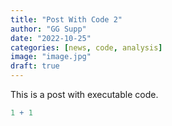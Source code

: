 ```yaml
---
title: "Post With Code 2"
author: "GG Supp"
date: "2022-10-25"
categories: [news, code, analysis]
image: "image.jpg"
draft: true
---
```


This is a post with executable code.

```r
1 + 1
```
